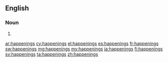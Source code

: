 ==English==

===Noun===
{{head|en|noun plural form}}

# {{plural of|happening|lang=en}}

[[ar:happenings]]
[[cy:happenings]]
[[el:happenings]]
[[es:happenings]]
[[fr:happenings]]
[[sw:happenings]]
[[mg:happenings]]
[[my:happenings]]
[[ja:happenings]]
[[fi:happenings]]
[[sv:happenings]]
[[ta:happenings]]
[[zh:happenings]]
